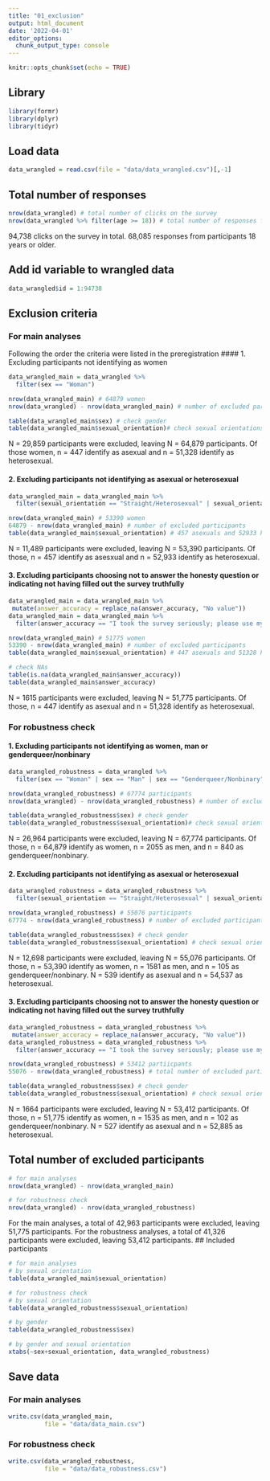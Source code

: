 ```yaml
---
title: "01_exclusion"
output: html_document
date: '2022-04-01'
editor_options: 
  chunk_output_type: console
---
```


```r
knitr::opts_chunk$set(echo = TRUE)
```

## Library
```r
library(formr)
library(dplyr)
library(tidyr)
```

## Load data
```r
data_wrangled = read.csv(file = "data/data_wrangled.csv")[,-1]
```

## Total number of responses 
```r
nrow(data_wrangled) # total number of clicks on the survey
nrow(data_wrangled %>% filter(age >= 18)) # total number of responses for participants 18 or older
```
94,738 clicks on the survey in total. 68,085 responses from participants 18 years or older. 


## Add id variable to wrangled data
```r
data_wrangled$id = 1:94738
```


## Exclusion criteria
### For main analyses
Following the order the criteria were listed in the preregistration
#### 1. Excluding participants not identifying as women
```r
data_wrangled_main = data_wrangled %>%
  filter(sex == "Woman")

nrow(data_wrangled_main) # 64879 women 
nrow(data_wrangled) - nrow(data_wrangled_main) # number of excluded participants

table(data_wrangled_main$sex) # check gender
table(data_wrangled_main$sexual_orientation)# check sexual orientations
```
N = 29,859 participants were excluded, leaving N = 64,879 participants. Of those women, n = 447 identify as asexual and n = 51,328 identify as heterosexual.


#### 2. Excluding participants not identifying as asexual or heterosexual
```r
data_wrangled_main = data_wrangled_main %>% 
  filter(sexual_orientation == "Straight/Heterosexual" | sexual_orientation == "Asexual")

nrow(data_wrangled_main) # 53390 women 
64879 - nrow(data_wrangled_main) # number of excluded participants
table(data_wrangled_main$sexual_orientation) # 457 asexuals and 52933 heterosexuals
``` 
N = 11,489 participants were excluded, leaving N = 53,390 participants. Of those, n = 457 identify as asesxual and n = 52,933 identify as heterosexual. 


#### 3. Excluding participants choosing not to answer the honesty question or indicating not having filled out the survey truthfully
```r
data_wrangled_main = data_wrangled_main %>% 
 mutate(answer_accuracy = replace_na(answer_accuracy, "No value"))
data_wrangled_main = data_wrangled_main %>%
  filter(answer_accuracy == "I took the survey seriously; please use my information in the study." | answer_accuracy == "No value")

nrow(data_wrangled_main) # 51775 women 
53390 - nrow(data_wrangled_main) # number of excluded participants
table(data_wrangled_main$sexual_orientation) # 447 asexuals and 51328 heterosexuals

# check NAs
table(is.na(data_wrangled_main$answer_accuracy)) 
table(data_wrangled_main$answer_accuracy)
```
N = 1615 participants were excluded, leaving N = 51,775 participants. Of those, n = 447 identify as asexual and n = 51,328 identify as heterosexual.


### For robustness check
#### 1. Excluding participants not identifying as women, man or genderqueer/nonbinary
```r
data_wrangled_robustness = data_wrangled %>%
  filter(sex == "Woman" | sex == "Man" | sex == "Genderqueer/Nonbinary")

nrow(data_wrangled_robustness) # 67774 participants 
nrow(data_wrangled) - nrow(data_wrangled_robustness) # number of excluded participants

table(data_wrangled_robustness$sex) # check gender
table(data_wrangled_robustness$sexual_orientation)# check sexual orientations
```
N = 26,964 participants were excluded, leaving N = 67,774 participants. Of those, n = 64,879 identify as women, n = 2055 as men, and n = 840 as genderqueer/nonbinary.


#### 2. Excluding participants not identifying as asexual or heterosexual
```r
data_wrangled_robustness = data_wrangled_robustness %>% 
  filter(sexual_orientation == "Straight/Heterosexual" | sexual_orientation == "Asexual")

nrow(data_wrangled_robustness) # 55076 participants
67774 - nrow(data_wrangled_robustness) # number of excluded participants

table(data_wrangled_robustness$sex) # check gender
table(data_wrangled_robustness$sexual_orientation) # check sexual orientation
```
N = 12,698 participants were excluded, leaving N = 55,076 participants. Of those, n = 53,390 identify as women, n = 1581 as men, and n = 105 as genderqueer/nonbinary.
N = 539 identify as asexual and n = 54,537 as heterosexual.


#### 3. Excluding participants choosing not to answer the honesty question or indicating not having filled out the survey truthfully
```r
data_wrangled_robustness = data_wrangled_robustness %>% 
 mutate(answer_accuracy = replace_na(answer_accuracy, "No value"))
data_wrangled_robustness = data_wrangled_robustness %>%
  filter(answer_accuracy == "I took the survey seriously; please use my information in the study." | answer_accuracy == "No value")

nrow(data_wrangled_robustness) # 53412 partiicpants
55076 - nrow(data_wrangled_robustness) # total number of excluded participants

table(data_wrangled_robustness$sex) # check gender
table(data_wrangled_robustness$sexual_orientation) # check sexual orientation
```
N = 1664 participants were excluded, leaving N = 53,412 participants. Of those, n = 51,775 identify as women, n = 1535 as men, and n = 102 as genderqueer/nonbinary.
N = 527 identify as asexual and n = 52,885 as heterosexual. 


## Total number of excluded participants
```r
# for main analyses
nrow(data_wrangled) - nrow(data_wrangled_main)

# for robustness check
nrow(data_wrangled) - nrow(data_wrangled_robustness)
```
For the main analyses, a total of 42,963 participants were excluded, leaving 51,775 participants.
For the robustness analyses, a total of 41,326 participants were excluded, leaving 53,412 participants. 
## Included participants
```r
# for main analyses
# by sexual orientation
table(data_wrangled_main$sexual_orientation)

# for robustness check
# by sexual orientation
table(data_wrangled_robustness$sexual_orientation)

# by gender
table(data_wrangled_robustness$sex)

# by gender and sexual orientation
xtabs(~sex+sexual_orientation, data_wrangled_robustness) 
```


## Save data
### For main analyses
```r
write.csv(data_wrangled_main,
          file = "data/data_main.csv")
```

### For robustness check
```r
write.csv(data_wrangled_robustness,
          file = "data/data_robustness.csv")
```
  
